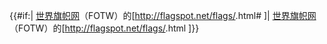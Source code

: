 {{#if:{{{anchor|}}}|
[[世界旗帜网]]（FOTW）的[http://flagspot.net/flags/{{{id}}}.html#{{{anchor}}} {{{title}}}]|
[[世界旗帜网]]（FOTW）的[http://flagspot.net/flags/{{{id}}}.html {{{title}}}]}}<noinclude>
[[Category:外部资源模板|{{PAGENAME}}]]
</noinclude>